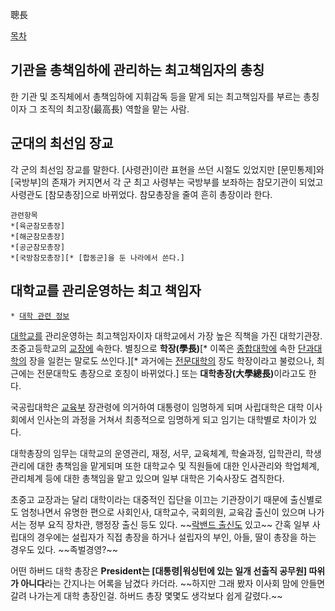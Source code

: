 聰長 

[[목차]]
== 기관을 총책임하에 관리하는 최고책임자의 총칭 == 
한 기관 및 조직체에서 총책임하에 지휘감독 등을 맡게 되는 최고책임자를 부르는 총칭이자 그 조직의 최고장(最高長) 역할을 맡는 사람.
== 군대의 최선임 장교 ==
각 군의 최선임 장교를 말한다. [사령관]이란 표현을 쓰던 시절도 있었지만 [문민통제]와 [국방부]의 존재가 커지면서 각 군 최고 사령부는 국방부를 보좌하는 참모기관이 되었고 사령관도 [참모총장]으로 바뀌었다. 참모총장을 줄여 흔히 총장이라 한다.

 관련항목
 *[육군참모총장]
 *[해군참모총장]
 *[공군참모총장]
 *[국방참모총장][* [합동군]을 둔 나라에서 쓴다.]

== 대학교를 관리운영하는 최고 책임자 == 
 * [[대학 관련 정보]]

[[대학교]]를 관리운영하는 최고책임자이자 대학교에서 가장 높은 직책을 가진 대학기관장. 초중고등학교의 [[교장]]에 속한다. 별칭으로 '''학장(學長)'''[* 이쪽은 [[종합대학]]에 속한 [[단과대학]]의 장을 일컫는 말로도 쓰인다.][* 과거에는 [[전문대학]]의 장도 학장이라고 불렀으나, 최근에는 전문대학도 총장으로 호칭이 바뀌었다.] 또는 '''대학총장(大學總長)'''이라고도 한다. 

국공립대학은 [[교육부]] 장관령에 의거하여 대통령이 임명하게 되며 사립대학은 대학 이사회에서 인사논의 과정을 거쳐서 최종적으로 임명하게 되고 임기는 대학별로 차이가 있다. 

대학총장의 임무는 대학교의 운영관리, 재정, 서무, 교육체계, 학술과정, 입학관리, 학생관리에 대한 총책임을 맡게되며 또한 대학교수 및 직원들에 대한 인사관리와 학업체계, 관리체계 등에 대한 총책임을 맡고 있으며 일부 대학은 기숙사장도 겸직한다. 

초중고 교장과는 달리 대학이라는 대중적인 집단을 이끄는 기관장이기 때문에 출신별로도 엄청나면서 유명한 편으로 사회인사, 대학교수, 국회의원, 교육감 출신이 있으며 나가서는 정부 요직 장차관, 행정장 출신 등도 있다. ~~[[브라이언 메이|락밴드 출신]]도 있고~~ 간혹 일부 사립대의 경우에는 설립자가 직접 총장을 하거나 설립자의 부인, 아들, 딸이 총장을 하는 경우도 있다. ~~족벌경영?~~

어떤 하버드 대학 총장은 '''President는 [대통령|워싱턴에 있는 일개 선출직 공무원] 따위가 아니다'''라는 간지나는 어록을 남겼다 카더라. ~~하지만 그래 봤자 이사회 맘에 안들면 갈려 나가는게 대학 총장인걸. 하버드 총장 몇몇도 생각보다 쉽게 갈렸다.~~
